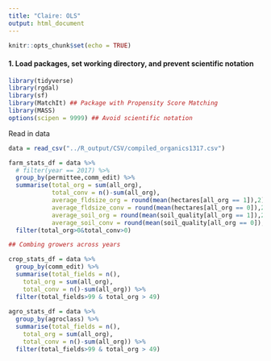 ```yaml
---
title: "Claire: OLS"
output: html_document
---
```


```r
knitr::opts_chunk$set(echo = TRUE)
```


#### 1. Load packages, set working directory, and prevent scientific notation
```r
library(tidyverse)
library(rgdal)
library(sf)
library(MatchIt) ## Package with Propensity Score Matching
library(MASS)
options(scipen = 9999) ## Avoid scientific notation
```

Read in data
```r

data = read_csv("../R_output/CSV/compiled_organics1317.csv")

farm_stats_df = data %>% 
  # filter(year == 2017) %>% 
  group_by(permittee,comm_edit) %>% 
  summarise(total_org = sum(all_org),
            total_conv = n()-sum(all_org),
            average_fldsize_org = round(mean(hectares[all_org == 1]),2),
            average_fldsize_conv = round(mean(hectares[all_org == 0]),2),
            average_soil_org = round(mean(soil_quality[all_org == 1]),2),
            average_soil_conv = round(mean(soil_quality[all_org == 0]),2)) %>% 
  filter(total_org>0&total_conv>0)

## Combing growers across years

crop_stats_df = data %>% 
  group_by(comm_edit) %>% 
  summarise(total_fields = n(),
    total_org = sum(all_org),
    total_conv = n()-sum(all_org)) %>% 
  filter(total_fields>99 & total_org > 49)
  
agro_stats_df = data %>% 
  group_by(agroclass) %>% 
  summarise(total_fields = n(),
    total_org = sum(all_org),
    total_conv = n()-sum(all_org)) %>% 
  filter(total_fields>99 & total_org > 49)
```


